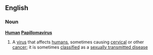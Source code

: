 ==English==
===Noun===
{{wikipedia}}
'''[[Human]] [[Papillomavirus]]'''
#A [[virus]] that affects [[human]]s, sometimes causing [[cervical]] or other [[cancer]]; it is sometimes [[classified]] as a [[sexually transmitted disease]]